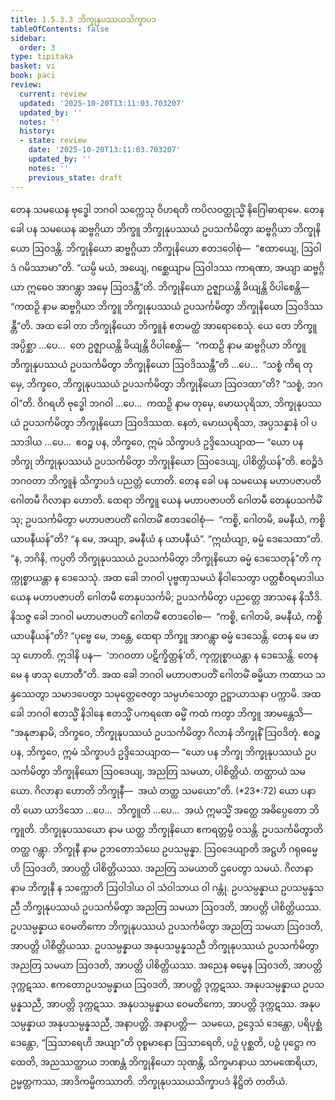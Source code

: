```yaml
---
title: 1.5.3.3 ဘိက္ခုနုပဿယသိက္ခာပဒ
tableOfContents: false
sidebar:
  order: 3
type: tipitaka
basket: vi
book: paci
review:
  current: review
  updated: '2025-10-20T13:11:03.703207'
  updated_by: ''
  notes: ''
  history:
  - state: review
    date: '2025-10-20T13:11:03.703207'
    updated_by: ''
    notes: ''
    previous_state: draft
---
```



<DynamicBreadcrumb />


<ReviewStatus review={frontmatter.review} showDetails={true} />

<HypothesisAnnotation frontmatter={frontmatter} />

<Division number="158" book="paci" e="ch" v="2" p="79">

<Paragraph number="531" book="paci">
တေန သမယေန ဗုဒ္ဓေါ ဘဂဝါ သက္ကေသု ဝိဟရတိ ကပိလဝတ္ထုသ္မိံ နိဂြေါဓာရာမေ. တေန ခေါ ပန သမယေန ဆဗ္ဗဂ္ဂိယာ ဘိက္ခူ ဘိက္ခုနုပဿယံ ဥပသင်္ကမိတွာ ဆဗ္ဗဂ္ဂိယာ ဘိက္ခုနိယော ဩဝဒန္တိ. ဘိက္ခုနိယော ဆဗ္ဗဂ္ဂိယာ ဘိက္ခုနိယော ဧတဒဝေါစုံ—  “ဧထာယျေ, ဩဝါဒံ ဂမိဿာမာ”တိ. “ယမ္ပိ မယံ, အယျေ, ဂစ္ဆေယျာမ ဩဝါဒဿ ကာရဏာ, အယျာ ဆဗ္ဗဂ္ဂိယာ ဣဓေဝ အာဂန္တွာ အမှေ ဩဝဒန္တီ”တိ. ဘိက္ခုနိယော ဥဇ္ဈာယန္တိ ခိယျန္တိ ဝိပါစေန္တိ—  “ကထဉှိ နာမ ဆဗ္ဗဂ္ဂိယာ ဘိက္ခူ ဘိက္ခုနုပဿယံ ဥပသင်္ကမိတွာ ဘိက္ခုနိယော ဩဝဒိဿန္တီ”တိ. အထ ခေါ တာ ဘိက္ခုနိယော ဘိက္ခူနံ ဧတမတ္ထံ အာရောစေသုံ.
</Paragraph>

<Paragraph number="532" book="paci">
ယေ တေ ဘိက္ခူ အပ္ပိစ္ဆာ …ပေ…  တေ ဥဇ္ဈာယန္တိ ခိယျန္တိ ဝိပါစေန္တိ—  “ကထဉှိ နာမ ဆဗ္ဗဂ္ဂိယာ ဘိက္ခူ ဘိက္ခုနုပဿယံ ဥပသင်္ကမိတွာ ဘိက္ခုနိယော ဩဝဒိဿန္တီ”တိ …ပေ…  “သစ္စံ ကိရ တုမှေ, ဘိက္ခဝေ, ဘိက္ခုနုပဿယံ ဥပသင်္ကမိတွာ ဘိက္ခုနိယော ဩဝဒထာ”တိ? “သစ္စံ, ဘဂဝါ”တိ. ဝိဂရဟိ ဗုဒ္ဓေါ ဘဂဝါ …ပေ…  ကထဉှိ နာမ တုမှေ, မောဃပုရိသာ, ဘိက္ခုနုပဿယံ ဥပသင်္ကမိတွာ ဘိက္ခုနိယော ဩဝဒိဿထ. နေတံ, မောဃပုရိသာ, အပ္ပသန္နာနံ ဝါ ပသာဒါယ …ပေ…  ဧဝဉ္စ ပန, ဘိက္ခဝေ, ဣမံ သိက္ခာပဒံ ဥဒ္ဒိသေယျာထ—
</Paragraph>

<Paragraph number="533" book="paci">
<Emphasis>“ယော ပန ဘိက္ခု ဘိက္ခုနုပဿယံ ဥပသင်္ကမိတွာ ဘိက္ခုနိယော ဩဝဒေယျ, ပါစိတ္တိယန်”</Emphasis>တိ.
</Paragraph>

<Paragraph number="534" book="paci">
ဧဝဉ္စိဒံ ဘဂဝတာ ဘိက္ခူနံ သိက္ခာပဒံ ပညတ္တံ ဟောတိ.
</Paragraph>

</Division>
<Division number="159" book="paci" e="ch" v="2" p="79">

<Paragraph number="535" book="paci">
တေန ခေါ ပန သမယေန မဟာပဇာပတိ ဂေါတမီ ဂိလာနာ ဟောတိ. ထေရာ ဘိက္ခူ ယေန မဟာပဇာပတိ ဂေါတမီ တေနုပသင်္ကမိံသု; ဥပသင်္ကမိတွာ မဟာပဇာပတိံ ဂေါတမိံ ဧတဒဝေါစုံ—  “ကစ္စိ, ဂေါတမိ, ခမနီယံ, ကစ္စိ ယာပနီယန်”တိ? “န မေ, အယျာ, ခမနီယံ န ယာပနီယံ”. “ဣင်္ဃယျာ, ဓမ္မံ ဒေသေထာ”တိ. “န, ဘဂိနိ, ကပ္ပတိ ဘိက္ခုနုပဿယံ ဥပသင်္ကမိတွာ ဘိက္ခုနိယော ဓမ္မံ ဒေသေတုန်”တိ ကုက္ကုစ္စာယန္တာ န ဒေသေသုံ. အထ ခေါ ဘဂဝါ ပုဗ္ဗဏှသမယံ နိဝါသေတွာ ပတ္တစီဝရမာဒါယ ယေန မဟာပဇာပတိ ဂေါတမီ တေနုပသင်္ကမိ; ဥပသင်္ကမိတွာ ပညတ္တေ အာသနေ နိသီဒိ. နိသဇ္ဇ ခေါ ဘဂဝါ မဟာပဇာပတိံ ဂေါတမိံ ဧတဒဝေါစ—  “ကစ္စိ, ဂေါတမိ, ခမနီယံ, ကစ္စိ ယာပနီယန်”တိ? “ပုဗ္ဗေ မေ, ဘန္တေ, ထေရာ ဘိက္ခူ အာဂန္တွာ ဓမ္မံ ဒေသေန္တိ. တေန မေ ဖာသု ဟောတိ. ဣဒါနိ ပန—  ‘ဘဂဝတာ ပဋိက္ခိတ္တန်’တိ, ကုက္ကုစ္စာယန္တာ န ဒေသေန္တိ. တေန မေ န ဖာသု ဟောတီ”တိ. အထ ခေါ ဘဂဝါ မဟာပဇာပတိံ ဂေါတမိံ ဓမ္မိယာ ကထာယ သန္ဒဿေတွာ သမာဒပေတွာ သမုတ္တေဇေတွာ သမ္ပဟံသေတွာ ဥဋ္ဌာယာသနာ ပက္ကာမိ. အထ ခေါ ဘဂဝါ ဧတသ္မိံ နိဒါနေ ဧတသ္မိံ ပကရဏေ ဓမ္မိံ ကထံ ကတွာ ဘိက္ခူ အာမန္တေသိ—  “အနုဇာနာမိ, ဘိက္ခဝေ, ဘိက္ခုနုပဿယံ ဥပသင်္ကမိတွာ ဂိလာနံ ဘိက္ခုနိံ ဩဝဒိတုံ. ဧဝဉ္စ ပန, ဘိက္ခဝေ, ဣမံ သိက္ခာပဒံ ဥဒ္ဒိသေယျာထ—
</Paragraph>

</Division>
<Division number="160" book="paci" e="ch" v="2" p="80">

<Paragraph number="536" book="paci">
<Emphasis>“ယော ပန ဘိက္ခု ဘိက္ခုနုပဿယံ ဥပသင်္ကမိတွာ ဘိက္ခုနိယော ဩဝဒေယျ, အညတြ သမယာ, ပါစိတ္တိယံ. တတ္ထာယံ သမယော. ဂိလာနာ ဟောတိ ဘိက္ခုနီ—  အယံ တတ္ထ သမယော”</Emphasis>တိ. (*23*:<Emphasis>72</Emphasis>)
</Paragraph>

</Division>
<Division number="161" book="paci" e="ch" v="2" p="80">

<Paragraph number="537" book="paci">
<Emphasis>ယော ပနာ</Emphasis>တိ ယော ယာဒိသော …ပေ…  <Emphasis>ဘိက္ခူ</Emphasis>တိ …ပေ…  အယံ ဣမသ္မိံ အတ္ထေ အဓိပ္ပေတော ဘိက္ခူတိ.
</Paragraph>

<Paragraph number="538" book="paci">
<Emphasis>ဘိက္ခုနုပဿယော</Emphasis> နာမ ယတ္ထ ဘိက္ခုနိယော ဧကရတ္တမ္ပိ ဝသန္တိ.
</Paragraph>

<Paragraph number="539" book="paci">
<Emphasis>ဥပသင်္ကမိတွာ</Emphasis>တိ တတ္ထ ဂန္တွာ.
</Paragraph>

<Paragraph number="540" book="paci">
<Emphasis>ဘိက္ခုနီ</Emphasis> နာမ ဥဘတောသံဃေ ဥပသမ္ပန္နာ.
</Paragraph>

<Paragraph number="541" book="paci">
<Emphasis>ဩဝဒေယျာ</Emphasis>တိ အဋ္ဌဟိ ဂရုဓမ္မေဟိ ဩဝဒတိ, အာပတ္တိ ပါစိတ္တိယဿ.
</Paragraph>

<Paragraph number="542" book="paci">
<Emphasis>အညတြ သမယာ</Emphasis>တိ ဌပေတွာ သမယံ.
</Paragraph>

<Paragraph number="543" book="paci">
<Emphasis>ဂိလာနာ</Emphasis> နာမ ဘိက္ခုနီ န သက္ကောတိ ဩဝါဒါယ ဝါ သံဝါသာယ ဝါ ဂန္တုံ.
</Paragraph>

</Division>
<Division number="162" book="paci" e="ch" v="2" p="80">

<Paragraph number="544" book="paci">
ဥပသမ္ပန္နာယ ဥပသမ္ပန္နသညီ ဘိက္ခုနုပဿယံ ဥပသင်္ကမိတွာ အညတြ သမယာ ဩဝဒတိ, အာပတ္တိ ပါစိတ္တိယဿ. ဥပသမ္ပန္နာယ ဝေမတိကော ဘိက္ခုနုပဿယံ ဥပသင်္ကမိတွာ အညတြ သမယာ ဩဝဒတိ, အာပတ္တိ ပါစိတ္တိယဿ. ဥပသမ္ပန္နာယ အနုပသမ္ပန္နသညီ ဘိက္ခုနုပဿယံ ဥပသင်္ကမိတွာ အညတြ သမယာ ဩဝဒတိ, အာပတ္တိ ပါစိတ္တိယဿ.
</Paragraph>

<Paragraph number="545" book="paci">
အညေန ဓမ္မေန ဩဝဒတိ, အာပတ္တိ ဒုက္ကဋဿ. ဧကတောဥပသမ္ပန္နာယ ဩဝဒတိ, အာပတ္တိ ဒုက္ကဋဿ. အနုပသမ္ပန္နာယ ဥပသမ္ပန္နသညီ, အာပတ္တိ ဒုက္ကဋဿ. အနုပသမ္ပန္နာယ ဝေမတိကော, အာပတ္တိ ဒုက္ကဋဿ. အနုပသမ္ပန္နာယ အနုပသမ္ပန္နသညီ, အနာပတ္တိ.
</Paragraph>

</Division>
<Division number="163" book="paci" e="ch" v="2" p="81">

<Paragraph number="546" book="paci">
အနာပတ္တိ—  သမယေ, ဥဒ္ဒေသံ ဒေန္တော, ပရိပုစ္ဆံ ဒေန္တော, “ဩသာရေဟိ အယျာ”တိ ဝုစ္စမာနော ဩသာရေတိ, ပဉှံ ပုစ္ဆတိ, ပဉှံ ပုဋ္ဌော ကထေတိ, အညဿတ္ထာယ ဘဏန္တံ ဘိက္ခုနိယော သုဏန္တိ, သိက္ခမာနာယ သာမဏေရိယာ, ဥမ္မတ္တကဿ, အာဒိကမ္မိကဿာတိ.

</Paragraph>
</Division>

<Paragraph number="547" type="center" book="paci">
ဘိက္ခုနုပဿယသိက္ခာပဒံ နိဋ္ဌိတံ တတိယံ.
</Paragraph>